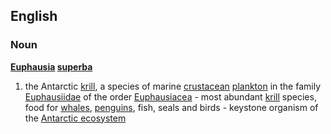 ==English==

===Noun===
{{wikipedia}}
'''[[Euphausia]] [[superba]]'''

# the Antarctic [[krill]], a species of marine [[crustacean]] [[plankton]] in the family [[Euphausiidae]] of the order [[Euphausiacea]] - most abundant [[krill]] species, food for [[whale]]s, [[penguin]]s, fish, seals and birds - keystone organism of the [[Antarctic ecosystem]]